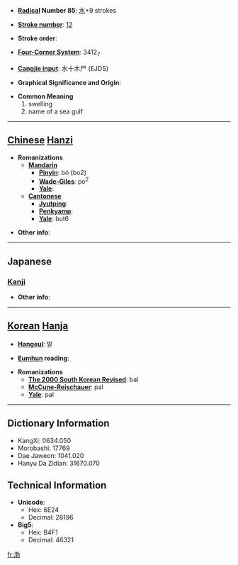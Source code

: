* '''[[Wiktionary:Chinese radical index| Radical]] Number 85''': [[Wiktionary:Chinese radical index 水|水]]+9 strokes

* '''[[Wiktionary:Chinese total strokes index|Stroke number]]''': [[Wiktionary:Chinese total strokes index 12|12]]

* '''Stroke order''': 

* '''[[Wiktionary:Chinese four corner index|Four-Corner System]]''': 3412<sub>7</sub>

* '''[[Wiktionary:Chinese Cangjie index|Cangjie input]]''': 水十木尸 (EJDS)

* '''Graphical Significance and Origin''': 

* '''Common Meaning'''
*#swelling
*# name of a sea gulf


----

== [[Chinese]] [[Hanzi]] ==

* '''Romanizations'''
** '''[[Mandarin]]'''
*** '''[[Pinyin]]''': bó (bo2)
*** '''[[Wade-Giles]]''': po<sup>2</sup>
*** '''[[Yale]]''': 
** '''[[Cantonese]]'''
*** '''[[Jyutping]]''':
*** '''[[Penkyamp]]''': 
*** '''[[Yale]]''': but6

* '''Other info''': 

----

==Japanese==
===[[Kanji]]===
{{kanji|on readings=[[ぼつ]] (botsu), [[ほつ]] (hotsu)|kun readings=}}

* '''Other info''':  

----

== [[Korean]] [[Hanja]] ==

* '''[[Hangeul]]''': 발

* '''[[Eumhun]] reading''': 

* '''Romanizations'''
** '''[[The 2000 South Korean Revised Romanization|The 2000 South Korean Revised]]''': bal
** '''[[McCune-Reischauer]]''': pal
** '''[[Yale]]''': pal

----

== Dictionary Information ==

* KangXi: 0634.050
* Morobashi: 17769
* Dae Jaweon: 1041.020
* Hanyu Da Zidian: 31670.070

== Technical Information ==

* '''Unicode''':
** Hex: 6E24
** Decimal: 28196
* '''Big5''':
** Hex: B4F1
** Decimal: 46321

[[fr:渤]]